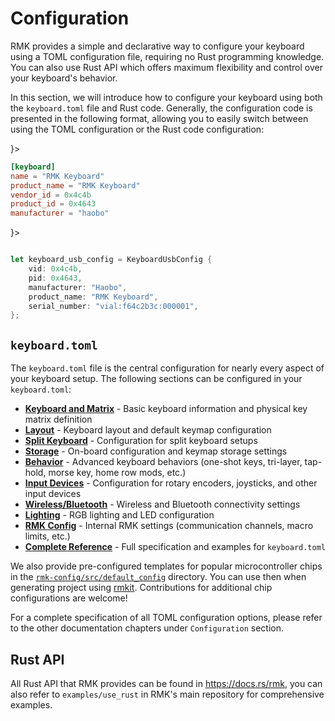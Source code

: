 # Configuration

RMK provides a simple and declarative way to configure your keyboard using a TOML configuration file, requiring no Rust programming knowledge. You can also use Rust API which offers maximum flexibility and control over your keyboard's behavior.

In this section, we will introduce how to configure your keyboard using both the `keyboard.toml` file and Rust code. Generally, the configuration code is presented in the following format, allowing you to easily switch between using the TOML configuration or the Rust code configuration:


<Tabs>
<Tab label={<Toml />}>

```toml title="keyboard.toml"
[keyboard]
name = "RMK Keyboard"
product_name = "RMK Keyboard"
vendor_id = 0x4c4b
product_id = 0x4643
manufacturer = "haobo"
```

</Tab>
<Tab label={<Rust />}>

```rust title="main.rs"

let keyboard_usb_config = KeyboardUsbConfig {
    vid: 0x4c4b,
    pid: 0x4643,
    manufacturer: "Haobo",
    product_name: "RMK Keyboard",
    serial_number: "vial:f64c2b3c:000001",
};

```

</Tab>
</Tabs>

## `keyboard.toml`

The `keyboard.toml` file is the central configuration for nearly every aspect of your keyboard setup. The following sections can be configured in your `keyboard.toml`:

- **[Keyboard and Matrix](configuration/keyboard_matrix.md)** - Basic keyboard information and physical key matrix definition
- **[Layout](configuration/layout.md)** - Keyboard layout and default keymap configuration
- **[Split Keyboard](configuration/split_keyboard.md)** - Configuration for split keyboard setups
- **[Storage](configuration/storage.md)** - On-board configuration and keymap storage settings
- **[Behavior](configuration/behavior.md)** - Advanced keyboard behaviors (one-shot keys, tri-layer, tap-hold, morse key, home row mods, etc.)
- **[Input Devices](configuration/input_device.md)** - Configuration for rotary encoders, joysticks, and other input devices
- **[Wireless/Bluetooth](configuration/wireless.md)** - Wireless and Bluetooth connectivity settings
- **[Lighting](configuration/light.md)** - RGB lighting and LED configuration
- **[RMK Config](configuration/rmk_config.md)** - Internal RMK settings (communication channels, macro limits, etc.)
- **[Complete Reference](configuration/appendix.md)** - Full specification and examples for `keyboard.toml`

We also provide pre-configured templates for popular microcontroller chips in the [`rmk-config/src/default_config`](https://github.com/HaoboGu/rmk/blob/main/rmk-config/src/default_config) directory. You can use then when generating project using [rmkit](https://github.com/HaoboGu/rmkit). Contributions for additional chip configurations are welcome!

For a complete specification of all TOML configuration options, please refer to the other documentation chapters under `Configuration` section.

## Rust API

All Rust API that RMK provides can be found in https://docs.rs/rmk, you can also refer to `examples/use_rust` in RMK's main repository for comprehensive examples.